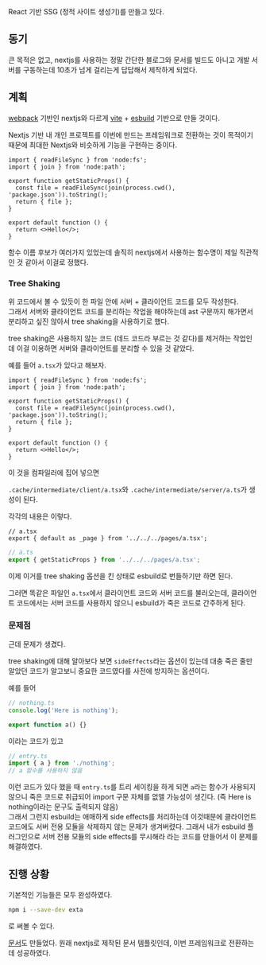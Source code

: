 React 기반 SSG (정적 사이트 생성기)를 만들고 있다.

## 동기

큰 목적은 없고, nextjs를 사용하는 정말 간단한 블로그와 문서를 빌드도 아니고 개발 서버를 구동하는데 10초가 넘게 걸리는게 답답해서 제작하게 되었다.

## 계획

[webpack](https://webpack.js.org/) 기반인 nextjs와 다르게 [vite](https://vite.dev/) + [esbuild](https://esbuild.github.io/) 기반으로 만들 것이다.

Nextjs 기반 내 개인 프로젝트를 이번에 만드는 프레임워크로 전환하는 것이 목적이기 때문에 최대한 Nextjs와 비슷하게 기능을 구현하는 중이다.

```tsx
import { readFileSync } from 'node:fs';
import { join } from 'node:path';

export function getStaticProps() {
  const file = readFileSync(join(process.cwd(), 'package.json')).toString();
  return { file };
}

export default function () {
  return <>Hello</>;
}
```

함수 이름 후보가 여러가지 있었는데 솔직히 nextjs에서 사용하는 함수명이 제일 직관적인 것 같아서 이걸로 정했다.

### Tree Shaking

위 코드에서 볼 수 있듯이 한 파일 안에 서버 + 클라이언트 코드를 모두 작성한다.  
그래서 서버와 클라이언트 코드를 분리하는 작업을 해야하는데 ast 구문까지 해가면서 분리하고 싶진 않아서 tree shaking을 사용하기로 했다.

tree shaking은 사용하지 않는 코드 (데드 코드라 부르는 것 같다)를 제거하는 작업인데 이걸 이용하면 서버와 클라이언트를 분리할 수 있을 것 같았다.

예를 들어 `a.tsx`가 있다고 해보자.

```tsx
import { readFileSync } from 'node:fs';
import { join } from 'node:path';

export function getStaticProps() {
  const file = readFileSync(join(process.cwd(), 'package.json')).toString();
  return { file };
}

export default function () {
  return <>Hello</>;
}
```

이 것을 컴파일러에 집어 넣으면

`.cache/intermediate/client/a.tsx`와 `.cache/intermediate/server/a.ts`가 생성이 된다.

각각의 내용은 이렇다.

```tsx
// a.tsx
export { default as _page } from '../../../pages/a.tsx';
```

```ts
// a.ts
export { getStaticProps } from '../../../pages/a.tsx';
```

이제 이거를 tree shaking 옵션을 킨 상태로 esbuild로 번들하기만 하면 된다.

그러면 똑같은 파일인 `a.tsx`에서 클라이언트 코드와 서버 코드를 불러오는데, 클라이언트 코드에서는 서버 코드를 사용하지 않으니 esbuild가 죽은 코드로 간주하게 된다.

### 문제점

근데 문제가 생겼다.

tree shaking에 대해 알아보다 보면 `sideEffects`라는 옵션이 있는데 대충 죽은 줄만 알았던 코드가 알고보니 중요한 코드였다를 사전에 방지하는 옵션이다.

예를 들어

```ts
// nothing.ts
console.log('Here is nothing');

export function a() {}
```

이라는 코드가 있고

```ts
// entry.ts
import { a } from './nothing';
// a 함수를 사용하지 않음
```

이런 코드가 있다 했을 때 `entry.ts`를 트리 세이킹을 하게 되면 `a`라는 함수가 사용되지 않으니 죽은 코드로 취급되어 import 구문 자체를 없앨 가능성이 생긴다. (즉 Here is nothing이라는 문구도 출력되지 않음)  
그래서 그런지 esbuild는 애매하게 side effects를 처리하는데 이것때문에 클라이언트 코드에도 서버 전용 모듈을 삭제하지 않는 문제가 생겨버렸다. 그래서 내가 esbuild 플러그인으로 서버 전용 모듈의 side effects를 무시해라 라는 코드를 만들어서 이 문제를 해결하였다.

## 진행 상황

기본적인 기능들은 모두 완성하였다.

```bash
npm i --save-dev exta
```

로 써볼 수 있다.

[문서](https://extajs.netlify.app/)도 만들었다. 원래 nextjs로 제작된 문서 템플릿인데, 이번 프레임워크로 전환하는데 성공하였다.
